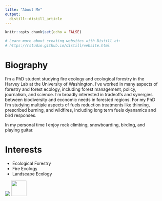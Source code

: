 ```yaml
---
title: "About Me"
output: 
  distill::distill_article
---
```


```r
knitr::opts_chunk$set(echo = FALSE)

# Learn more about creating websites with Distill at:
# https://rstudio.github.io/distill/website.html

```

# Biography

I'm a PhD student studying fire ecology and ecological forestry in the Harvey Lab at the University of Washington.  I've worked in many aspects of forestry and forest ecology, including forest management, policy, journalism, and science.  I'm broadly interested in tradeoffs and synergies between biodiversity and economic needs in forested regions.  For my PhD I'm studying multiple aspects of fuels reduction treatments like thinning, prescribed burning, and wildfires, including long term fuels dyanamics and bird responses.

In my personal time I enjoy rock climbing, snowboarding, birding, and playing guitar.

# Interests
- Ecological Forestry
- Fire Ecology
- Landscape Ecology

![](photos/headshot.jpg)
<img src="headshot.jpg" width="50"/>